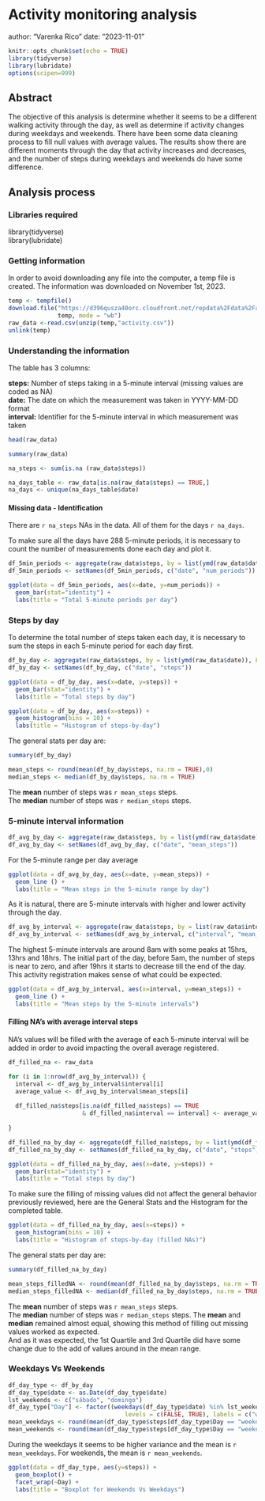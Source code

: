 # Activity monitoring analysis
author: "Varenka Rico"
date: "2023-11-01"

```r
knitr::opts_chunk$set(echo = TRUE)
library(tidyverse)
library(lubridate)
options(scipen=999)
```

## Abstract

The objective of this analysis is determine whether it seems to be a different walking activity through the day, as well as determine if activity changes during weekdays and weekends. There have been some data cleaning process to fill null values with average values. The results show there are different moments through the day that activity increases and decreases, and the number of steps during weekdays and weekends do have some difference.

## Analysis process

### Libraries required
library(tidyverse)  
library(lubridate)

### Getting information
In order to avoid downloading any file into the computer, a temp file is created. The information was downloaded on November 1st, 2023.

```r
temp <- tempfile()
download.file("https://d396qusza40orc.cloudfront.net/repdata%2Fdata%2Factivity.zip?raw=TRUE", 
              temp, mode = "wb")
raw_data <-read.csv(unzip(temp,"activity.csv"))
unlink(temp)
```

### Understanding the information
The table has 3 columns:  
  
**steps:** Number of steps taking in a 5-minute interval (missing values are coded as NA)  
**date:** The date on which the measurement was taken in YYYY-MM-DD format  
**interval:** Identifier for the 5-minute interval in which measurement was taken  
```r
head(raw_data)

summary(raw_data)
```
```r
na_steps <- sum(is.na (raw_data$steps))

na_days_table <- raw_data[is.na(raw_data$steps) == TRUE,]
na_days <- unique(na_days_table$date)

```
#### Missing data - Identification
There are `r na_steps` NAs in the data. All of them for the days `r na_days`.

To make sure all the days have 288 5-minute periods, it is necessary to count the number of measurements done each day and plot it.

```r
df_5min_periods <- aggregate(raw_data$steps, by = list(ymd(raw_data$date)), FUN = length)
df_5min_periods <- setNames(df_5min_periods, c("date", "num_periods"))
```
```r
ggplot(data = df_5min_periods, aes(x=date, y=num_periods)) +
  geom_bar(stat="identity") +
  labs(title = "Total 5-minute periods per day")
```

### Steps by day

To determine the total number of steps taken each day, it is necessary to sum the steps in each 5-minute period for each day first.

```r
df_by_day <- aggregate(raw_data$steps, by = list(ymd(raw_data$date)), FUN = sum)
df_by_day <- setNames(df_by_day, c("date", "steps"))
```
```r
ggplot(data = df_by_day, aes(x=date, y=steps)) +
  geom_bar(stat="identity") +
  labs(title = "Total steps by day")
```
```r

ggplot(data = df_by_day, aes(x=steps)) +
  geom_histogram(bins = 10) +
  labs(title = "Histogram of steps-by-day")
```
  
The general stats per day are:

```r

summary(df_by_day)
```
```r
mean_steps <- round(mean(df_by_day$steps, na.rm = TRUE),0)
median_steps <- median(df_by_day$steps, na.rm = TRUE)
```
The **mean** number of steps was `r mean_steps` steps.  
The **median** number of steps was `r median_steps` steps.

### 5-minute interval information
```r
df_avg_by_day <- aggregate(raw_data$steps, by = list(ymd(raw_data$date)), FUN = mean)
df_avg_by_day <- setNames(df_avg_by_day, c("date", "mean_steps"))
```
For the 5-minute range per day average
```r
ggplot(data = df_avg_by_day, aes(x=date, y=mean_steps)) +
  geom_line () +
  labs(title = "Mean steps in the 5-minute range by day")
```
  
As it is natural, there are 5-minute intervals with higher and lower activity through the day.

```r
df_avg_by_interval <- aggregate(raw_data$steps, by = list(raw_data$interval), FUN = mean, na.rm = TRUE)
df_avg_by_interval <- setNames(df_avg_by_interval, c("interval", "mean_steps"))
```
  
The highest 5-minute intervals are around 8am with some peaks at 15hrs, 13hrs and 18hrs. The initial part of the day, before 5am, the number of steps is near to zero, and after 19hrs it starts to decrease till the end of the day. This activity registration makes sense of what could be expected.

```r
ggplot(data = df_avg_by_interval, aes(x=interval, y=mean_steps)) +
  geom_line () +
  labs(title = "Mean steps by the 5-minute intervals")
```

#### Filling NA's with average interval steps
NA's values will be filled with the average of each 5-minute interval will be added in order to avoid impacting the overall average registered.

```r
df_filled_na <- raw_data

for (i in 1:nrow(df_avg_by_interval)) {
  interval <- df_avg_by_interval$interval[i]
  average_value <- df_avg_by_interval$mean_steps[i]
  
  df_filled_na$steps[is.na(df_filled_na$steps) == TRUE 
                     & df_filled_na$interval == interval] <- average_value
  
}
```
```r
df_filled_na_by_day <- aggregate(df_filled_na$steps, by = list(ymd(df_filled_na$date)), FUN = sum)
df_filled_na_by_day <- setNames(df_filled_na_by_day, c("date", "steps"))
```
```r
ggplot(data = df_filled_na_by_day, aes(x=date, y=steps)) +
  geom_bar(stat="identity") +
  labs(title = "Total steps by day")
```   

To make sure the filling of missing values did not affect the general behavior previously reviewed, here are the General Stats and the Histogram for the completed table.

```r

ggplot(data = df_filled_na_by_day, aes(x=steps)) +
  geom_histogram(bins = 10) +
  labs(title = "Histogram of steps-by-day (filled NAs)")
```
  
The general stats per day are:

```r

summary(df_filled_na_by_day)
```
```r
mean_steps_filledNA <- round(mean(df_filled_na_by_day$steps, na.rm = TRUE),0)
median_steps_filledNA <- median(df_filled_na_by_day$steps, na.rm = TRUE)
```
  
The **mean** number of steps was `r mean_steps` steps.  
The **median** number of steps was `r median_steps` steps. 
The **mean** and **median** remained almost equal, showing this method of filling out missing values worked as expected.  
And as it was expected, the 1st Quartile and 3rd Quartile did have some change due to the add of values around in the mean range.  

### Weekdays Vs Weekends
```r
df_day_type <- df_by_day
df_day_type$date <- as.Date(df_day_type$date)
lst_weekends <- c("sábado", "domingo")
df_day_type["Day"] <- factor((weekdays(df_day_type$date) %in% lst_weekends),
                                 levels = c(FALSE, TRUE), labels = c("weekday", "weekend"))
mean_weekdays <- round(mean(df_day_type$steps[df_day_type$Day == "weekday"], na.rm = TRUE),0)
mean_weekends <- round(mean(df_day_type$steps[df_day_type$Day == "weekend"], na.rm = TRUE),0)
```
  
During the weekdays it seems to be higher variance and the mean is `r mean_weekdays`. For weekends, the mean is `r mean_weekends`.

```r

ggplot(data = df_day_type, aes(y=steps)) +
  geom_boxplot() +
  facet_wrap(~Day) +
  labs(title = "Boxplot for Weekends Vs Weekdays")
```